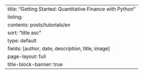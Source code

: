 ---
title: "Getting Started: Quantitative Finance with Python"
listing:
  contents: posts/tutorials/en
  sort: "title asc"
  type: default
  fields: [author, date, description, title, image]
page-layout: full
title-block-banner: true
---